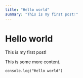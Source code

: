 ```yaml
---
title: "Hello world"
summary: "This is my first post!"
---
```


# Hello world

This is my first post!

This is some more content.

```tsx
console.log("Hello world")
```
